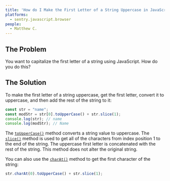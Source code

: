 ```yaml
---
title: 'How do I Make the First Letter of a String Uppercase in JavaScript?'
platforms: 
  - sentry.javascript.browser
people: 
  - Matthew C.
---
```


## The Problem

You want to capitalize the first letter of a string using JavaScript. How do you do this?

## The Solution

To make the first letter of a string uppercase, get the first letter, convert it to uppercase, and then add the rest of the string to it:

```javascript
const str = "name";
const modStr = str[0].toUpperCase() + str.slice(1);
console.log(str); // name
console.log(modStr); // Name
```

The [`toUpperCase()`](https://developer.mozilla.org/en-US/docs/Web/JavaScript/Reference/Global_Objects/String/toUpperCase) method converts a string value to uppercase. The [`slice()`](https://developer.mozilla.org/en-US/docs/Web/JavaScript/Reference/Global_Objects/Array/slice) method is used to get all of the characters from index position 1 to the end of the string. The uppercase first letter is concatenated with the rest of the string. This method does not alter the original string.

You can also use the [`charAt()`](https://developer.mozilla.org/en-US/docs/Web/JavaScript/Reference/Global_Objects/String/charAt) method to get the first character of the string:

```javascript
str.charAt(0).toUpperCase() + str.slice(1);
```
